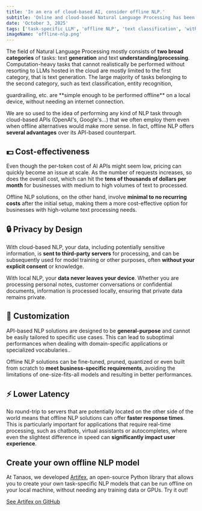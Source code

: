 ```yaml
---
title: 'In an era of cloud-based AI, consider offline NLP.'
subtitle: 'Online and cloud-based Natural Language Processing has been dominating the conversation since GPT-3. But is it always the best option?'
date: 'October 3, 2025'
tags: ['task-specific LLM', 'offline NLP', 'text classification', 'without training data', 'NLP', 'machine learning']
imageName: 'offline-nlp.png'
---
```





The field of Natural Language Processing mostly consists of **two broad categories** of tasks: text **generation** and 
text **understanding/processing**. Computation-heavy tasks that cannot realistically be performed without resorting to 
LLMs hosted in the cloud are mostly limited to the first category, that is text generation. The large majority of 
tasks belonging to the second category, such as text classification, entity recognition, 
<Link href={Config.GUARDRAIL_MODELS_POST}>guardrailing</Link>, etc. are **simple enough to be performed offline** 
on a local device, without needing an internet connection.

We are so used to the idea of performing any kind of NLP task through cloud-based APIs (OpenAI's, Google's...) that 
we often employ them even when offline alternatives would make more sense. In fact, offline NLP offers **several
advantages** over its API-based counterpart.

## 💵 Cost-effectiveness

Even though the per-token cost of AI APIs might seem low, pricing can quickly become an issue at scale. As the number
of requests increases, so does the overall cost, which can hit the **tens of thousands of dollars per month** for 
businesses with medium to high volumes of text to processed.

Offline NLP solutions, on the other hand, involve **minimal to no recurring costs** after the initial setup, making
them a more cost-effective option for businesses with high-volume text processing needs.

## 🔒 Privacy by Design

With cloud-based NLP, your data, including potentially sensitive information, is **sent to third-party servers** for
processing, and can be subsequently used for model training or other purposes, often **without your explicit consent**
or knowledge.

With local NLP, your **data never leaves your device**. Whether you are processing personal notes, customer conversations
or confidential documents, information is processed locally, ensuring that private data remains private.

## 🎨 Customization

API-based NLP solutions are designed to be **general-purpose** and cannot be easily tailored to specific use cases. This
can lead to suboptimal performances when dealing with <Link href={Config.TASK_SPECIFIC_LLMS_POST}>
    domain-specific applications or specialized vocabularies.</Link>.

Offline NLP solutions can be fine-tuned, pruned, quantized or even built from scratch to **meet business-specific
requirements**, avoiding the limitations of one-size-fits-all models and resulting in better performances.

## ⚡ Lower Latency

No round-trip to servers that are potentially located on the other side of the world means that offline NLP
solutions can offer **faster response times**. This is particularly important for applications that require real-time
processing, such as chatbots, virtual assistants or autocompletes, where even the slightest difference in speed
can **significantly impact user experience**.

## Create your own offline NLP model

At Tanaos, we developed <a href={Config.ARTIFEX_GITHUB_URL} rel='noreferrer' target='_blank'>Artifex</a>, an open-source
Python library that allows you to create your own <Link href={Config.TASK_SPECIFIC_LLMS_POST}>task-specific NLP models</Link> that can be run offline on your local
machine, without needing any training data or GPUs. Try it out!

<a className='btn btn-primary' href={Config.ARTIFEX_GITHUB_URL} target='_blank' rel='noreferrer'>See Artifex on GitHub <Github className='ms-2' /></a>